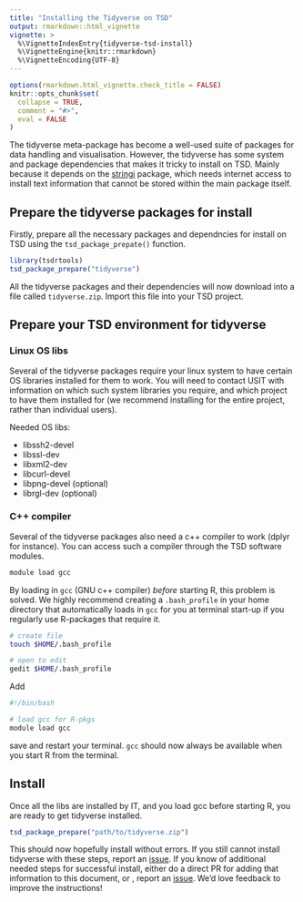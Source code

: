 ```yaml
---
title: "Installing the Tidyverse on TSD"
output: rmarkdown::html_vignette
vignette: >
  %\VignetteIndexEntry{tidyverse-tsd-install}
  %\VignetteEngine{knitr::rmarkdown}
  %\VignetteEncoding{UTF-8}
---
```


```r
options(rmarkdown.html_vignette.check_title = FALSE)
knitr::opts_chunk$set(
  collapse = TRUE,
  comment = "#>",
  eval = FALSE
)
```

The tidyverse meta-package has become a well-used suite of packages for data handling and visualisation.
However, the tidyverse has some system and package dependencies that makes it tricky to install on TSD. 
Mainly because it depends on the [stringi](https://cran.r-project.org/web/packages/stringi/index.html) package, which needs internet access to install text information that cannot be stored within the main package itself. 

## Prepare the tidyverse packages for install
Firstly, prepare all the necessary packages and dependncies for install on TSD using the `tsd_package_prepate()` function.

```r
library(tsdrtools)
tsd_package_prepare("tidyverse")
```

All the tidyverse packages and their dependencies will now download into a file called `tidyverse.zip`. 
Import this file into your TSD project.

## Prepare your TSD environment for tidyverse

### Linux OS libs
Several of the tidyverse packages require your linux system to have certain OS libraries installed for them to work. 
You will need to contact USIT with information on which such system libraries you require, and which project to have them installed for (we recommend installing for the entire project, rather than individual users).

Needed OS libs:

- libssh2-devel  
- libssl-dev  
- libxml2-dev  
- libcurl-devel  
- libpng-devel (optional)  
- librgl-dev (optional)


### C++ compiler
Several of the tidyverse packages also need a c++ compiler to work (dplyr for instance). 
You can access such a compiler through the TSD software modules. 

```bash
module load gcc
```

By loading in `gcc` (GNU c++ compiler) _before_ starting R, this problem is solved. 
We highly recommend creating a `.bash_profile` in your home directory that automatically loads in `gcc` for you at terminal start-up if you regularly use R-packages that require it. 

```sh
# create file
touch $HOME/.bash_profile

# open to edit
gedit $HOME/.bash_profile
```

Add
```bash
#!/bin/bash

# load gcc for R-pkgs
module load gcc
```

save and restart your terminal. 
`gcc` should now always be available when you start R from the terminal. 

## Install
Once all the libs are installed by IT, and you load gcc before starting R, you are ready to get tidyverse installed.

```r
tsd_package_prepare("path/to/tidyverse.zip")
```

This should now hopefully install without errors. 
If you still cannot install tidyverse with these steps, report an [issue](https://github.com/LCBC-UiO/tsdrtools/issues).
If you know of additional needed steps for successful install, either do a direct PR for adding that information to this document, or , report an [issue](https://github.com/LCBC-UiO/tsdrtools/issues).
We'd love feedback to improve the instructions!

